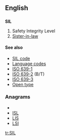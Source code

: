 ==English==
==={{initialism}}===
'''SIL'''

#Safety Integrity Level
#[[sister-in-law|Sister-in-law]]

====See also====
*[[w:SIL code|SIL code]]
*[[Language code]]s
*[[w:ISO 639-1|ISO 639-1]]
*[[w:ISO 639-2|ISO 639-2]] (B/T)
*[[w:ISO 639-3|ISO 639-3]]
*[[Open type]]

===Anagrams===
* {{alphagram|[[ILS#English|ILS]]}} 
* [[ISL#English|ISL]]
* [[LIS#English|LIS]]
* [[LSI#English|LSI]]


[[tr:SIL]]